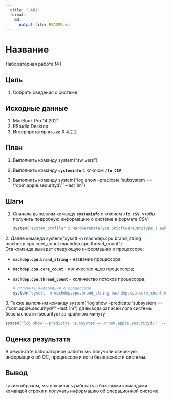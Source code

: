```yaml
---
  title: "LAB1"
  format:
    md:
      output-file: README.md
---
```


# Название

Лабораторная работа №1

## Цель

1.  Собрать сведения о системе

## ️Исходные данные

1.  MacBook Pro 14 2021
2.  RStudio Desktop
3.  Интерпретатор языка R 4.2.2

## План

1.  ️Выполнить команду system("sw_vers")

2.  Выполнить команду **`systeminfo`** с ключом **`/fo CSV`**

3.  Выполнить команду system("log show --predicate 'subsystem == \\"com.apple.securityd\\"' --last 1m")

## Шаги

1.  Сначала выполним команду **`systeminfo`** с ключом **`/fo CSV`**, чтобы получить подробную информацию о системе в формате CSV:

    ```r
    system('system_profiler SPHardwareDataType SPSoftwareDataType | awk \'/Processor|Memory|Model Identifier|Year|System Version|Kernel|Boot Volume|Time/ { $1=$1; print }\' | sed \'s/ :/:/g\'', intern = TRUE)

    ```

2\. Далее команда system("sysctl -n machdep.cpu.brand_string machdep.cpu.core_count machdep.cpu.thread_count")\
Эта команда выведет следующую информацию о процессоре:

-   **`machdep.cpu.brand_string`** - название процессора;

-   **`machdep.cpu.core_count`** - количество ядер процессора;

-   **`machdep.cpu.thread_count`** - количество потоков процессора;

    ```r
    # получить информацию о процессоре
    system("sysctl -n machdep.cpu.brand_string machdep.cpu.core_count machdep.cpu.thread_count", intern = TRUE)
    ```

3\. Также выполним команду system("log show --predicate 'subsystem == \\"com.apple.securityd\\"' --last 1m") дя вывода записей лога системы безопасности (securityd) за крайнюю минуту

```r
system("log show --predicate 'subsystem == \"com.apple.securityd\"' --last 1m", intern = TRUE)
```

## Оценка результата

В результате лабораторной работы мы получили основную информацию об ОС, процессоре и логи безопасности системы.

## ️Вывод

Таким образом, мы научились работать с базовыми командами командой строки и получать информацию об операционной системе.

